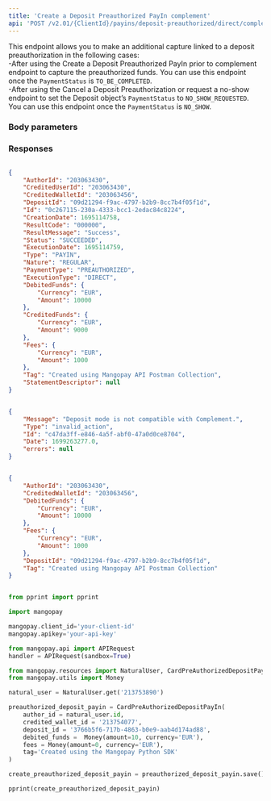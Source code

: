 ```yaml
---
title: 'Create a Deposit Preauthorized PayIn complement'  
api: 'POST /v2.01/{ClientId}/payins/deposit-preauthorized/direct/complement'  
---
```


  

This endpoint allows you to make an additional capture linked to a deposit preauthorization in the following cases:  
-After using the Create a Deposit Preauthorized PayIn prior to complement endpoint to capture the preauthorized funds. You can use this endpoint once the `PaymentStatus` is `TO_BE_COMPLETED`.    
-After using the Cancel a Deposit Preauthorization or request a no-show endpoint to set the Deposit object’s `PaymentStatus` to `NO_SHOW_REQUESTED`. You can use this endpoint once the `PaymentStatus` is `NO_SHOW`.    

### Body parameters  

<AuthorId />  

<CreditedWalletId />  

<DebitedFunds2 />  

<Fees1 />  

<DepositId />  

<Tag2 />  

### Responses  

<AccordionGroup><Accordion title="200 ">  

<AuthorIdResponse />  

<CreditedUserIdResponse />  

<CreditedWalletIdResponse />  

<DepositIdResponse />  

<IdResponse />  

<CreationDateResponse />  

<ResultCodeResponse />  

<ResultMessageResponse />  

<Status2Response />  

<ExecutionDateResponse />  

<TypeResponse />  

<NatureResponse />  

<PaymentType2Response />  

<ExecutionTypeResponse />  

<DebitedFunds2Response />  

<CreditedFunds2Response />  

<Fees1Response />  

<TagResponse />  

<StatementDescriptorResponse /></Accordion><Accordion title="400 Complement attempted before capture or no-show"></Accordion></AccordionGroup>  

<ResponseExample>  

```json 200   

{
    "AuthorId": "203063430",
    "CreditedUserId": "203063430",
    "CreditedWalletId": "203063456",
    "DepositId": "09d21294-f9ac-4797-b2b9-8cc7b4f05f1d",
    "Id": "0c267115-230a-4333-bcc1-2edac84c8224",
    "CreationDate": 1695114758,
    "ResultCode": "000000",
    "ResultMessage": "Success",
    "Status": "SUCCEEDED",
    "ExecutionDate": 1695114759,
    "Type": "PAYIN",
    "Nature": "REGULAR",
    "PaymentType": "PREAUTHORIZED",
    "ExecutionType": "DIRECT",
    "DebitedFunds": {
        "Currency": "EUR",
        "Amount": 10000
    },
    "CreditedFunds": {
        "Currency": "EUR",
        "Amount": 9000
    },
    "Fees": {
        "Currency": "EUR",
        "Amount": 1000
    },
    "Tag": "Created using Mangopay API Postman Collection",
    "StatementDescriptor": null
}  

 ```  

```json 400 Complement attempted before capture or no-show  

{
    "Message": "Deposit mode is not compatible with Complement.",
    "Type": "invalid_action",
    "Id": "c47da3ff-e846-4a5f-abf0-47a0d0ce8704",
    "Date": 1699263277.0,
    "errors": null
}  

 ```  

</ResponseExample>  

<RequestExample>  
  
```json REST  

{
    "AuthorId": "203063430",
    "CreditedWalletId": "203063456",
    "DebitedFunds": {
        "Currency": "EUR",
        "Amount": 10000
    },
    "Fees": {
        "Currency": "EUR",
        "Amount": 1000
    },
    "DepositId": "09d21294-f9ac-4797-b2b9-8cc7b4f05f1d",
    "Tag": "Created using Mangopay API Postman Collection"
}  
```  

  
```python Python  

from pprint import pprint

import mangopay

mangopay.client_id='your-client-id'
mangopay.apikey='your-api-key'

from mangopay.api import APIRequest
handler = APIRequest(sandbox=True)

from mangopay.resources import NaturalUser, CardPreAuthorizedDepositPayIn
from mangopay.utils import Money

natural_user = NaturalUser.get('213753890')

preauthorized_deposit_payin = CardPreAuthorizedDepositPayIn(
    author_id = natural_user.id,
    credited_wallet_id = '213754077',
    deposit_id = '3766b5f6-717b-4863-b0e9-aab4d174ad88',
    debited_funds =  Money(amount=10, currency='EUR'),
    fees = Money(amount=0, currency='EUR'),
    tag='Created using the Mangopay Python SDK'
)

create_preauthorized_deposit_payin = preauthorized_deposit_payin.save()

pprint(create_preauthorized_deposit_payin)  
```  

  
</RequestExample>